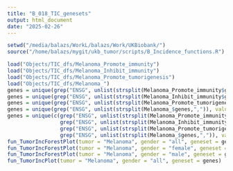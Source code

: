 ```yaml
---
title: "B_018_TIC_genesets"
output: html_document
date: "2025-02-26"
---
```


```r
setwd("/media/balazs/WorkL/balazs/Work/UKBiobank/")
source("/home/balazs/mygit/ukb_tumor/scripts/B_Incidence_functions.R")
```

```r
load("Objects/TIC_dfs/Melanoma_Promote_immunity")
load("Objects/TIC_dfs/Melanoma_Inhibit_immunity")
load("Objects/TIC_dfs/Melanoma_Promote_tumorigenesis")
load("Objects/TIC_dfs/Melanoma_")
genes = unique(grep("ENSG", unlist(strsplit(Melanoma_Promote_immunity$genes,",")), value = T))
genes = unique(grep("ENSG", unlist(strsplit(Melanoma_Inhibit_immunity$genes,",")), value = T))
genes = unique(grep("ENSG", unlist(strsplit(Melanoma_Promote_tumorigenesis$genes,",")), value = T))
genes = unique(grep("ENSG", unlist(strsplit(Melanoma_$genes,",")), value = T))
genes = unique(c(grep("ENSG", unlist(strsplit(Melanoma_Promote_immunity$genes,",")), value = T),
                 grep("ENSG", unlist(strsplit(Melanoma_Inhibit_immunity$genes,",")), value = T),
                 grep("ENSG", unlist(strsplit(Melanoma_Promote_tumorigenesis$genes,",")), value = T),
                 grep("ENSG", unlist(strsplit(Melanoma_$genes,",")), value = T)))
fun_TumorIncForestPlot(tumor = "Melanoma", gender = "all", geneset = genes)
fun_TumorIncForestPlot(tumor = "Melanoma", gender = "female", geneset = genes)
fun_TumorIncForestPlot(tumor = "Melanoma", gender = "male", geneset = genes)
fun_TumorIncPlot(tumor = "Melanoma", gender = "all", geneset = genes)
```

